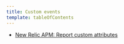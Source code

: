 ```yaml
---
title: Custom events
template: tableOfContents
---
```


* [New Relic APM: Report custom attributes](/docs/insights/event-data-sources/custom-events/new-relic-apm-report-custom-attributes)
